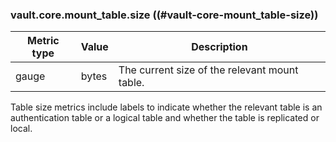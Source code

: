 ### vault.core.mount_table.size ((#vault-core-mount_table-size))

Metric type | Value | Description
----------- | ----- | -----------
gauge       | bytes | The current size of the relevant mount table.

Table size metrics include labels to indicate whether the relevant table is an
authentication table or a logical table and whether the table is replicated or
local.